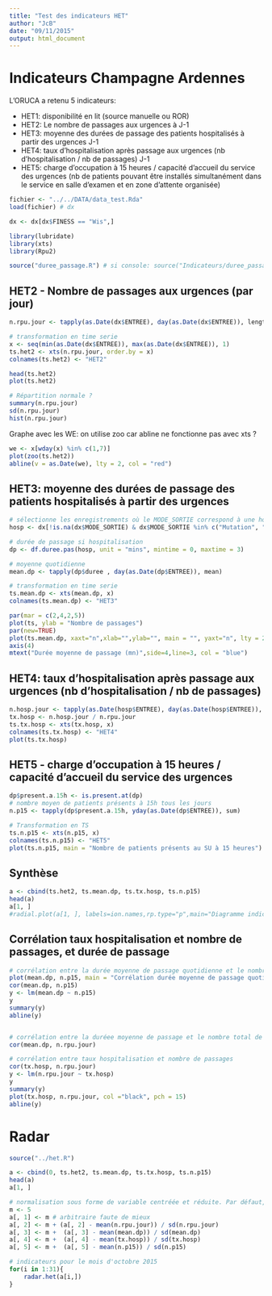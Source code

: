 ```yaml
---
title: "Test des indicateurs HET"
author: "JcB"
date: "09/11/2015"
output: html_document
---
```


Indicateurs Champagne Ardennes
==============================

L'ORUCA a retenu 5 indicateurs:

- HET1: disponibilité en lit (source manuelle ou ROR)
- HET2: Le nombre de passages aux urgences à J-1
- HET3: moyenne des durées de passage des patients hospitalisés à partir des urgences J-1
- HET4: taux d'hospitalisation après passage aux urgences (nb d'hospitalisation / nb de passages) J-1
- HET5: charge d'occupation à 15 heures / capacité d'accueil du service des urgences (nb de patients pouvant être installés simultanément dans le service en salle d'examen et en zone d'attente organisée)

```r
fichier <- "../../DATA/data_test.Rda"
load(fichier) # dx

dx <- dx[dx$FINESS == "Wis",]

library(lubridate)
library(xts)
library(Rpu2)

source("duree_passage.R") # si console: source("Indicateurs/duree_passage.R")

```

HET2 - Nombre de passages aux urgences (par jour)
------------------------------------------

```r
n.rpu.jour <- tapply(as.Date(dx$ENTREE), day(as.Date(dx$ENTREE)), length)

# transformation en time serie
x <- seq(min(as.Date(dx$ENTREE)), max(as.Date(dx$ENTREE)), 1)
ts.het2 <- xts(n.rpu.jour, order.by = x)
colnames(ts.het2) <- "HET2"

head(ts.het2)
plot(ts.het2)

# Répartition normale ?
summary(n.rpu.jour)
sd(n.rpu.jour)
hist(n.rpu.jour)

```

Graphe avec les WE: on utilise zoo car abline ne fonctionne pas avec xts ?

```r
we <- x[wday(x) %in% c(1,7)]
plot(zoo(ts.het2))
abline(v = as.Date(we), lty = 2, col = "red")

```

HET3: moyenne des durées de passage des patients hospitalisés à partir des urgences
-----------------------------------------------------------------------------------

```r
# sélectionne les enregistrements où le MODE_SORTIE correspond à une hospitalisation 
hosp <- dx[!is.na(dx$MODE_SORTIE) & dx$MODE_SORTIE %in% c("Mutation", "Transfert"), ]

# durée de passage si hospitalisation
dp <- df.duree.pas(hosp, unit = "mins", mintime = 0, maxtime = 3)

# moyenne quotidienne
mean.dp <- tapply(dp$duree , day(as.Date(dp$ENTREE)), mean)

# transformation en time serie
ts.mean.dp <- xts(mean.dp, x)
colnames(ts.mean.dp) <- "HET3"

par(mar = c(2,4,2,5))
plot(ts, ylab = "Nombre de passages")
par(new=TRUE)
plot(ts.mean.dp, xaxt="n",xlab="",ylab="", main = "", yaxt="n", lty = 2)
axis(4)
mtext("Durée moyenne de passage (mn)",side=4,line=3, col = "blue")

```

HET4: taux d'hospitalisation après passage aux urgences (nb d'hospitalisation / nb de passages)
-----------------------------------------------------------------------------------------------

```r
n.hosp.jour <- tapply(as.Date(hosp$ENTREE), day(as.Date(hosp$ENTREE)), length)
tx.hosp <- n.hosp.jour / n.rpu.jour
ts.tx.hosp <- xts(tx.hosp, x)
colnames(ts.tx.hosp) <- "HET4"
plot(ts.tx.hosp)

```

HET5 - charge d'occupation à 15 heures / capacité d'accueil du service des urgences 
----------------------------------------------------------------------------
```r
dp$present.a.15h <- is.present.at(dp)
# nombre moyen de patients présents à 15h tous les jours
n.p15 <- tapply(dp$present.a.15h, yday(as.Date(dp$ENTREE)), sum)

# Transformation en TS
ts.n.p15 <- xts(n.p15, x)
colnames(ts.n.p15) <- "HET5"
plot(ts.n.p15, main = "Nombre de patients présents au SU à 15 heures")

```

Synthèse
--------

```r
a <- cbind(ts.het2, ts.mean.dp, ts.tx.hosp, ts.n.p15)
head(a)
a[1, ]
#radial.plot(a[1, ], labels=ion.names,rp.type="p",main="Diagramme indicateurs HET", grid.unit="%",radial.lim=c(0, 5),poly.col="yellow",show.grid.labels=1)

```

Corrélation taux hospitalisation et nombre de passages, et durée de passage
---------------------------------------------------------------------------

```r
# corrélation entre la durée moyenne de passage quotidienne et le nombre de présents à 15h
plot(mean.dp, n.p15, main = "Corrélation durée moyenne de passage quotidienne\n et le nombre de présents à 15h", col ="black", pch = 15)
cor(mean.dp, n.p15)
y <- lm(mean.dp ~ n.p15)
y
summary(y)
abline(y)


# corrélation entre la duréee moyenne de passage et le nombre total de passages
cor(mean.dp, n.rpu.jour)

# corrélation entre taux hospitalisation et nombre de passages
cor(tx.hosp, n.rpu.jour)
y <- lm(n.rpu.jour ~ tx.hosp)
y
summary(y)
plot(tx.hosp, n.rpu.jour, col ="black", pch = 15)
abline(y)
```

Radar
=====

```r
source("../het.R")

a <- cbind(0, ts.het2, ts.mean.dp, ts.tx.hosp, ts.n.p15)
head(a)
a[1, ]

# normalisation sous forme de variable centréée et réduite. Par défaut, moyenne et sd sont calculés à partir de l'échantillon de départ.
m <- 5
a[, 1] <- m # arbitraire faute de mieux
a[, 2] <- m + (a[, 2] - mean(n.rpu.jour)) / sd(n.rpu.jour)
a[, 3] <- m +  (a[, 3] - mean(mean.dp)) / sd(mean.dp)
a[, 4] <- m +  (a[, 4] - mean(tx.hosp)) / sd(tx.hosp)
a[, 5] <- m +  (a[, 5] - mean(n.p15)) / sd(n.p15)

# indicateurs pour le mois d'octobre 2015
for(i in 1:31){
    radar.het(a[i,])
}

```

